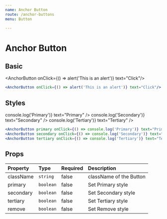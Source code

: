 ```yaml
---
name: Anchor Button
route: /anchor-buttons
menu: Button

---
```


# Anchor Button


## Basic

<AnchorButton onClick={() => alert('This is an alert')} text="Click"/>

```jsx
<AnchorButton onClick={() => alert('This is an alert')} text="Click"/>
```

## Styles

<FlexAlign>
  <AnchorButton primary onClick={() => console.log('Primary')} text="Primary" />
  <AnchorButton secondary onClick={() => console.log('Secondary')} text="Secondary" />
  <AnchorButton tertiary onClick={() => console.log('Tertiary')} text="Tertiary" />
</FlexAlign>

```jsx
<AnchorButton primary onClick={() => console.log('Primary')} text="Primary" />
<AnchorButton secondary onClick={() => console.log('Secondary')} text="Secondary" />
<AnchorButton tertiary onClick={() => console.log('Tertiary')} text="Tertiary" />
```

## Props

| Property  | Type      | Required | Description             |
| :-------  | :---      | :------- | :----------             |
| className | `string`  | false    | className of the Button |
| primary   | `boolean` | false    | Set Primary style       |
| secondary | `boolean` | false    | Set Secondary style     |
| tertiary  | `boolean` | false    | Set Tertiary style      |
| remove    | `boolean` | false    | Set Remove style        |
